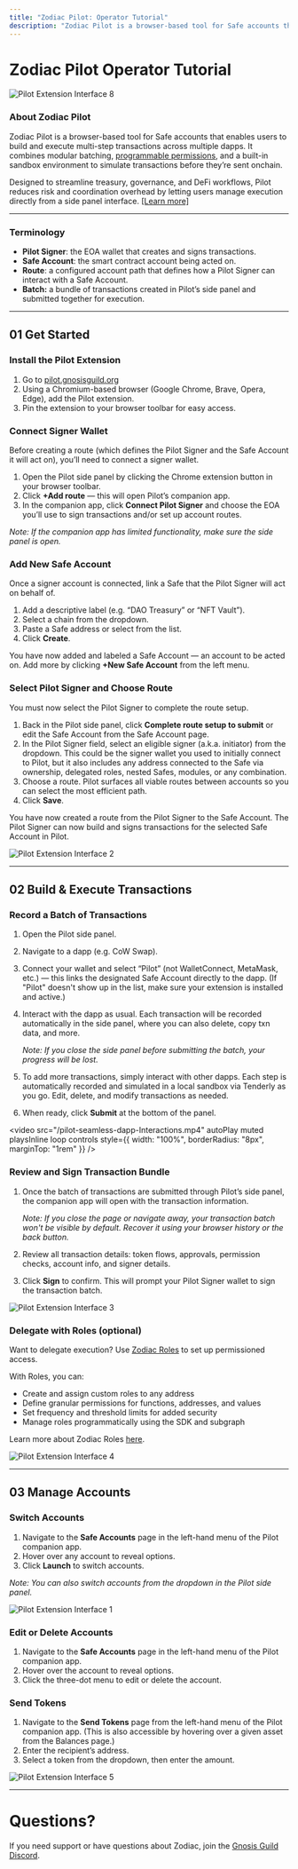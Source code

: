 ```yaml
---
title: "Zodiac Pilot: Operator Tutorial"
description: "Zodiac Pilot is a browser-based tool for Safe accounts that enables users to build and execute multi-step transactions across multiple dapps."
---
```


# Zodiac Pilot Operator Tutorial

![Pilot Extension Interface 8](/pilot-banner.png)

### About Zodiac Pilot

Zodiac Pilot is a browser-based tool for Safe accounts that enables users to build and execute multi-step transactions across multiple dapps. It combines modular batching, [programmable permissions](/documentation/roles-modifier), and a built-in sandbox environment to simulate transactions before they’re sent onchain. 

Designed to streamline treasury, governance, and DeFi workflows, Pilot reduces risk and coordination overhead by letting users manage execution directly from a side panel interface. [[Learn more]](/documentation/pilot-extension)

---

### Terminology

- **Pilot Signer**: the EOA wallet that creates and signs transactions.
- **Safe Account**: the smart contract account being acted on.
- **Route**: a configured account path that defines how a Pilot Signer can interact with a Safe Account.
- **Batch:** a bundle of transactions created in Pilot’s side panel and submitted together for execution.

---

## 01 Get Started

### Install the Pilot Extension

1. Go to [pilot.gnosisguild.org](http://pilot.gnosisguild.org/)
2. Using a Chromium-based browser (Google Chrome, Brave, Opera, Edge), add the Pilot extension.
3. Pin the extension to your browser toolbar for easy access.

### Connect Signer Wallet

Before creating a route (which defines the Pilot Signer and the Safe Account it will act on), you’ll need to connect a signer wallet.

1. Open the Pilot side panel by clicking the Chrome extension button in your browser toolbar.
2. Click **+Add route** — this will open Pilot’s companion app. 
3. In the companion app, click **Connect Pilot Signer** and choose the EOA you’ll use to sign transactions and/or set up account routes.
    
*Note: If the companion app has limited functionality, make sure the side panel is open.*
    

### Add New Safe Account

Once a signer account is connected, link a Safe that the Pilot Signer will act on behalf of.

1. Add a descriptive label (e.g. “DAO Treasury” or “NFT Vault”).
2. Select a chain from the dropdown.
3. Paste a Safe address or select from the list.
4. Click **Create**. 

You have now added and labeled a Safe Account — an account to be acted on. Add more by clicking **+New Safe Account** from the left menu.

### Select Pilot Signer and Choose Route

You must now select the Pilot Signer to complete the route setup.

1. Back in the Pilot side panel, click **Complete route setup to submit** or edit the Safe Account from the Safe Account page.
2. In the Pilot Signer field, select an eligible signer (a.k.a. initiator) from the dropdown. This could be the signer wallet you used to initially connect to Pilot, but it also includes any address connected to the Safe via ownership, delegated roles, nested Safes, modules, or any combination.
3. Choose a route. Pilot surfaces all viable routes between accounts so you can select the most efficient path.
4. Click **Save**.

You have now created a route from the Pilot Signer to the Safe Account. The Pilot Signer can now build and signs transactions for the selected Safe Account in Pilot.

![Pilot Extension Interface 2](/pilot-routes-dark.png)

---

## 02 Build & Execute Transactions

### Record a Batch of Transactions

1. Open the Pilot side panel.
2. Navigate to a dapp (e.g. CoW Swap).
3. Connect your wallet and select “Pilot” (not WalletConnect, MetaMask, etc.) — this links the designated Safe Account directly to the dapp. (If "Pilot" doesn't show up in the list, make sure your extension is installed and active.)
4. Interact with the dapp as usual. Each transaction will be recorded automatically in the side panel, where you can also delete, copy txn data, and more.
    
    *Note: If you close the side panel before submitting the batch, your progress will be lost.*
    
5. To add more transactions, simply interact with other dapps. Each step is automatically recorded and simulated in a local sandbox via Tenderly as you go. Edit, delete, and modify transactions as needed.
6. When ready, click **Submit** at the bottom of the panel.

<video
  src="/pilot-seamless-dapp-Interactions.mp4"
  autoPlay
  muted
  playsInline
  loop
  controls
  style={{ width: "100%", borderRadius: "8px", marginTop: "1rem" }}
/>

### Review and Sign Transaction Bundle

1. Once the batch of transactions are submitted through Pilot’s side panel, the companion app will open with the transaction information. 
    
    *Note: If you close the page or navigate away, your transaction batch won't be visible by default. Recover it using your browser history or the back button.*
    
2. Review all transaction details: token flows, approvals, permission checks, account info, and signer details.
3. Click **Sign** to confirm. This will prompt your Pilot Signer wallet to sign the transaction batch.

![Pilot Extension Interface 3](/pilot-sign-dark.png)

### Delegate with Roles (optional)

Want to delegate execution? Use [Zodiac Roles](https://roles.gnosisguild.org/) to set up permissioned access. 

With Roles, you can:

- Create and assign custom roles to any address
- Define granular permissions for functions, addresses, and values
- Set frequency and threshold limits for added security
- Manage roles programmatically using the SDK and subgraph

Learn more about Zodiac Roles [here](/documentation/roles-modifier).

![Pilot Extension Interface 4](/pilot-roles.png)

---

## 03 Manage Accounts

### Switch Accounts

1. Navigate to the **Safe Accounts** page in the left-hand menu of the Pilot companion app.
2. Hover over any account to reveal options.
3. Click **Launch** to switch accounts.

*Note: You can also switch accounts from the dropdown in the Pilot side panel.*

![Pilot Extension Interface 1](/pilot-account-overview.png)

### Edit or Delete Accounts

1. Navigate to the **Safe Accounts** page in the left-hand menu of the Pilot companion app.
2. Hover over the account to reveal options.
3. Click the three-dot menu to edit or delete the account.

### Send Tokens

1. Navigate to the **Send Tokens** page from the left-hand menu of the Pilot companion app. (This is also accessible by hovering over a given asset from the Balances page.)
2. Enter the recipient’s address.
3. Select a token from the dropdown, then enter the amount.

![Pilot Extension Interface 5](/pilot-balances-dark.png)

---

# Questions?

If you need support or have questions about Zodiac, join the [Gnosis Guild Discord](https://discord.gnosisguild.org).
